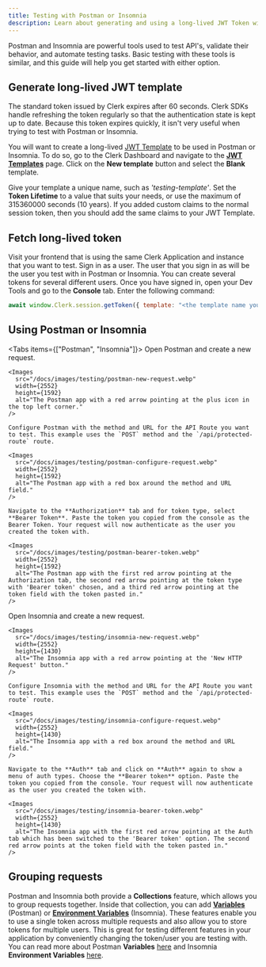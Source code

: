 ```yaml
---
title: Testing with Postman or Insomnia
description: Learn about generating and using a long-lived JWT Token with Postman or Insomnia.
---
```


Postman and Insomnia are powerful tools used to test API's, validate their behavior, and automate testing tasks. Basic testing with these tools is similar, and this guide will help you get started with either option.

## Generate long-lived JWT template

The standard token issued by Clerk expires after 60 seconds. Clerk SDKs handle refreshing the token regularly so that the authentication state is kept up to date. Because this token expires quickly, it isn't very useful when trying to test with Postman or Insomnia.

You will want to create a long-lived [JWT Template](/docs/backend-requests/making/jwt-templates) to be used in Postman or Insomnia. To do so, go to the Clerk Dashboard and navigate to the **[JWT Templates](https://dashboard.clerk.com/last-active?path=jwt-templates)** page. Click on the **New template** button and select the **Blank** template.

<Images
  src="/docs/images/testing/blank-jwt-template.webp"
  width={3024}
  height={1654}
  alt="The JWT Template page in the Clerk Dashboard. The 'New template' button was clicked, in the modal that opened, the 'Blank' template is hovered over."
/>

Give your template a unique name, such as _'testing-template'_. Set the **Token Lifetime** to a value that suits your needs, or use the maximum of 315360000 seconds (10 years). If you added custom claims to the normal session token, then you should add the same claims to your JWT Template.

<Images
  src="/docs/images/testing/testing-template.webp"
  width={2492}
  height={1400}
  alt="Creating a JWT Template in the Clerk Dashboard"
/>

## Fetch long-lived token

Visit your frontend that is using the same Clerk Application and instance that you want to test. Sign in as a user. The user that you sign in as will be the user you test with in Postman or Insomnia. You can create several tokens for several different users. Once you have signed in, open your Dev Tools and go to the **Console** tab. Enter the following command:

```js {{ prettier: false }}
await window.Clerk.session.getToken({ template: "<the template name you chose above>" });
```

<Images
  src="/docs/images/testing/get-token-from-console.webp"
  width={1075}
  height={479}
  alt="The Dev Tools Console with the command 'await window.Clerk.session.getToken()' entered. The token is logged to the console."
/>

## Using Postman or Insomnia

<Tabs items={["Postman", "Insomnia"]}>
  <Tab>
    Open Postman and create a new request.

    <Images
      src="/docs/images/testing/postman-new-request.webp"
      width={2552}
      height={1592}
      alt="The Postman app with a red arrow pointing at the plus icon in the top left corner."
    />

    Configure Postman with the method and URL for the API Route you want to test. This example uses the `POST` method and the `/api/protected-route` route.

    <Images
      src="/docs/images/testing/postman-configure-request.webp"
      width={2552}
      height={1592}
      alt="The Postman app with a red box around the method and URL field."
    />

    Navigate to the **Authorization** tab and for token type, select **Bearer Token**. Paste the token you copied from the console as the Bearer Token. Your request will now authenticate as the user you created the token with.

    <Images
      src="/docs/images/testing/postman-bearer-token.webp"
      width={2552}
      height={1592}
      alt="The Postman app with the first red arrow pointing at the Authorization tab, the second red arrow pointing at the token type with 'Bearer token' chosen, and a third red arrow pointing at the token field with the token pasted in."
    />
  </Tab>

  <Tab>
    Open Insomnia and create a new request.

    <Images
      src="/docs/images/testing/insomnia-new-request.webp"
      width={2552}
      height={1430}
      alt="The Insomnia app with a red arrow pointing at the 'New HTTP Request' button."
    />

    Configure Insomnia with the method and URL for the API Route you want to test. This example uses the `POST` method and the `/api/protected-route` route.

    <Images
      src="/docs/images/testing/insomnia-configure-request.webp"
      width={2552}
      height={1430}
      alt="The Insomnia app with a red box around the method and URL field."
    />

    Navigate to the **Auth** tab and click on **Auth** again to show a menu of auth types. Choose the **Bearer token** option. Paste the token you copied from the console. Your request will now authenticate as the user you created the token with.

    <Images
      src="/docs/images/testing/insomnia-bearer-token.webp"
      width={2552}
      height={1430}
      alt="The Insomnia app with the first red arrow pointing at the Auth tab which has been switched to the 'Bearer token' option. The second red arrow points at the token field with the token pasted in."
    />
  </Tab>
</Tabs>

## Grouping requests

Postman and Insomnia both provide a **Collections** feature, which allows you to group requests together. Inside that collection, you can add **[Variables](https://learning.postman.com/docs/sending-requests/variables/)** (Postman) or **[Environment Variables](https://docs.insomnia.rest/insomnia/environment-variables)** (Insomnia). These features enable you to use a single token across multiple requests and also allow you to store tokens for multiple users. This is great for testing different features in your application by conveniently changing the token/user you are testing with. You can read more about Postman **Variables** [here](https://learning.postman.com/docs/sending-requests/variables/) and Insomnia **Environment Variables** [here](https://docs.insomnia.rest/insomnia/environment-variables).
